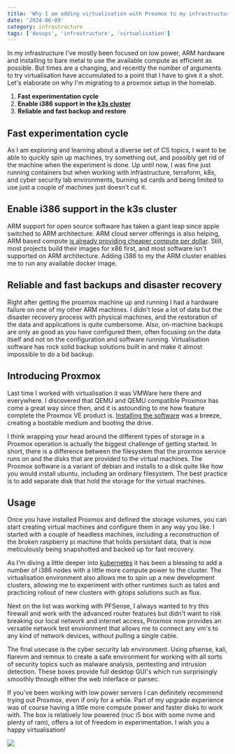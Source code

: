 ```yaml
---
title: 'Why I am adding virtualisation with Proxmox to my infrastructure'
date: '2024-06-09'
category: infrastructure
tags: ['devops', 'infrastructure', 'virtualisation']
---
```


In my infrastructure I've mostly been focused on low power, ARM hardware and installing to bare metal to use the available compute as efficient as possible. But times are a changing, and recently the number of arguments to try virtualisation have accumulated to a point that I have to give it a shot. Let's elaborate on why I'm migrating to a proxmox setup in the homelab.

1) **Fast experimentation cycle**
2) **Enable i386 support in the [k3s cluster](./blog/kubernetes-cluster-build-with-raspberry-pi-and-poe-hats)**
3) **Reliable and fast backup and restore**

## Fast experimentation cycle
As I am exploring and learning about a diverse set of CS topics, I want to be able to quickly spin up machines, try something out, and possibly get rid of the machine when the experiment is done. Up until now, I was fine just running containers but when working with infrastructure, terraform, k8s, and cyber security lab environments, burning sd cards and being limited to use just a couple of machines just doesn't cut it. 

## Enable i386 support in the k3s cluster
ARM support for open source software has taken a giant leap since apple switched to ARM architecture. ARM cloud server offerings is also helping, ARM based compute [is already providing cheaper compute per dollar](https://aws.amazon.com/blogs/apn/comparing-aws-lambda-arm-vs-x86-performance-cost-and-analysis-2/). Still, most projects build their images for x86 first, and most software isn't supported on ARM architecture. Adding i386 to my the ARM cluster enables me to run any available docker image.

## Reliable and fast backups and disaster recovery

Right after getting the proxmox machine up and running I had a hardware failure on one of my other ARM machines. I didn't lose a lot of data but the disaster recovery process with physical machines, and the restoration of the data and applications is quite cumbersome. Also, on-machine backups are only as good as you have configured them, often focusing on the data itself and not on the configuration and software running. Virtualisation software has rock solid backup solutions built in and make it almost impossible to do a bd backup.

## Introducing Proxmox

Last time I worked with virtualisation it was VMWare here there and everywhere. I discovered that QEMU and QEMU compatible Proxmox has come a great way since then, and it is astounding to me how feature complete the Proxmox VE product is. [Installing the software](https://www.proxmox.com/en/proxmox-virtual-environment/get-started) was a breeze, creating a bootable medium and booting the drive. 

I think wrapping your head around the different types of storage in a Proxmox operation is actually the biggest challenge of getting started. In short, there is a difference between the filesystem that the proxmox service runs on and the disks that are provided to the virtual machines. The Proxmox software is a variant of debian and installs to a disk quite like how you would install ubuntu, including an ordinary filesystem. The best practice is to add separate disk that hold the storage for the virtual machines.

## Usage
 
Once you have installed Proxmox and defined the storage volumes, you can start creating virtual machines and configure them in any way you like. I started with a couple of headless machines, including a reconstruction of the broken raspberry pi machine that holds persistant data, that is now meticulously being snapshotted and backed up for fast recovery.

As I'm diving a little deeper into [kubernetes](../tags/kubernetes) it has been a blessing to add a number of i386 nodes with a little more compute power to the cluster. The virtualisation environment also allows me to spin up a new development clusters, allowing me to experiment with other runtimes such as talos and practicing rollout of new clusters with gitops solutions such as flux.

Next on the list was working with PFSense, I always wanted to try this firewall and work with the advanced router features but didn't want to risk breaking our local network and internet access, Proxmox now provides an versatile network test environment that allows me to connect any vm's to any kind of network devices, without pulling a single cable.

The final usecase is the cyber security lab environment. Using pfsense, kali, flarevm and remnux to create a safe environment for working with all sorts of security topics such as malware analysis, pentesting and intrusion detection. These boxes provide full desktop GUI's which run surprisingly smoothly through either the web interface or parsec.

If you've been working with low power servers I can definitely recommend trying out Proxmox, even if only for a while. Part of my upgrade experience was of course having a little more compute power and faster disks to work with. The box is relatively low powered (nuc i5 box with some nvme and plenty of ram), offers a lot of freedom in experimentation. I wish you a happy virtualisation!

![](../assets/images/2024-06-09-proxmox.png)
